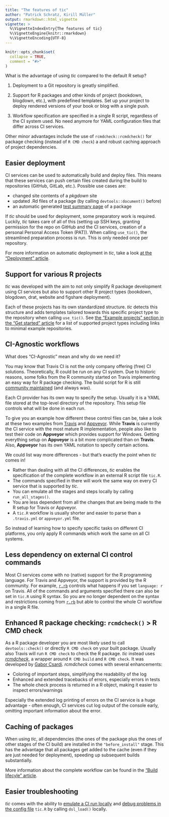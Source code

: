 ```yaml
---
title: "The features of tic"
author: "Patrick Schratz, Kirill Müller"
output: rmarkdown::html_vignette
vignette: >
  %\VignetteIndexEntry{The features of tic}
  %\VignetteEngine{knitr::rmarkdown}
  %\VignetteEncoding{UTF-8}
---
```

  
```r
knitr::opts_chunk$set(
  collapse = TRUE,
  comment = "#>"
)
```

What is the advantage of using *tic* compared to the default R setup?

1. Deployment to a Git repository is greatly simplified.

1. Support for R packages and other kinds of project (bookdown, blogdown, etc.), with predefined templates.
Set up your project to deploy rendered versions of your book or blog with a single push.

1. Workflow specification are specified in a single R script, regardless of the CI system used.
No need anymore for YAML configuration files that differ across CI services.

Other minor advantages include the use of `rcmdcheck::rcmdcheck()` for package checking (instead of `R CMD check`) a and robust caching approach of project dependencies.

## Easier deployment

CI services can be used to automatically build and deploy files.
This means that these services can push certain files created during the build to repositories (GitHub, GitLab, etc.).
Possible use cases are:

- changed site contents of a _pkgdown_ site
- updated .Rd files of a package (by calling `devtools::document()` before)
- an automatic generated [test summary page](https://github.com/yonicd/covrpage) of a package 

If _tic_ should be used for deployment, some preparatory work is required.
Luckily, _tic_ takes care of all of this (setting up SSH keys, granting permission for the repo on GitHub and the CI services, creation of a personal Personal Access Token (PAT)).
When calling `use_tic()`, the streamlined preparation process is run.
This is only needed once per repository.

For more information on automatic deployment in _tic_, take a look [at the "Deployment" article](deployment.html).

## Support for various R projects

*tic* was developed with the aim to not only simplify R package development using CI services but also to support other R project types (bookdown, blogdown, drat, website and figshare deployment). 

Each of these projects has its own standardized structure. 
*tic* detects this structure and adds templates tailored towards this specific project type to the repository when calling `use_tic()`.
See [the "Example projects" section in the "Get started" article](tic.html#example-projects) for a list of supported project types including links to minimal example repositories. 

## CI-Agnostic workflows

What does "CI-Agnostic" mean and why do we need it?

You may know that Travis CI is not the only company offering (free) CI solutions.
Theoretically, R could be run on any CI system.
Due to historic reasons, some folks from the R community started on Travis implementing an easy way for R package checking.
The build script for R is still [community maintained](https://github.com/travis-ci/travis-build/blob/3eddda591f544a071a62fc0f713183e128cfeac1/lib/travis/build/script/r.rb) (and always was).

Each CI provider has its own way to specify the setup. 
Usually it is a YAML file stored at the top-level directory of the repository.
This setup file controls what will be done in each run.

To give you an example how different these control files can be, take a look at these two examples from [Travis](https://github.com/tidyverse/dplyr/blob/master/.travis.yml) and [Appveyor](https://github.com/tidyverse/dplyr/blob/master/appveyor.yml).
While **Travis** is currently the CI service with the most mature R implementation, people also like to test their code on **Appveyor** which provides support for Windows.
Getting everything setup on **Appveyor** is a bit more complicated than on **Travis**.
Also, **Appveyor** has its own YAML notation to specify certain actions.

We could list way more differences - but that's exactly the point when *tic* comes in!

- Rather than dealing with all the CI differences, *tic* enables the specification of the complete workflow in an external R script file `tic.R`.
- The commands specified in there will work the same way on every CI service that is supported by *tic*.
- You can emulate all the stages and steps locally by calling `run_all_stages()`.
- You are less dependent from all the changes that are being made to the R setup for Travis or Appveyor.
- A `tic.R` workflow is usually shorter and easier to parse than a `.travis.yml` or `appveyor.yml` file.

So instead of learning how to specify specific tasks on different CI platforms, you only apply R commands which work the same on all CI systems.

## Less dependency on external CI control commands

Most CI services come with no (native) support for the R programming language.
For Travis and Appveyor, the support is provided by the R community.
For example, [`r.rb`](https://github.com/travis-ci/travis-build/blob/master/lib/travis/build/script/r.rb) controls what happens if you set `language: r` on Travis.
All of the commands and arguments specified there can also be set in `tic.R` using R syntax.
So you are no longer dependent on the syntax and restrictions coming from [`r.rb`](https://github.com/travis-ci/travis-build/blob/master/lib/travis/build/script/r.rb) but able to control the whole CI workflow in a single R file.

## Enhanced R package checking: `rcmdcheck()` > R CMD check

As a R package developer you are most likely used to call `devtools::check()` or directly `R CMD check` on your built package.
Usually also Travis will run `R CMD check` to check the R package.
*tic* instead uses  [*rcmdcheck*](https://github.com/r-lib/rcmdcheck), a wrapper around `R CMD build` and `R CMD check`.
It was developed by [Gabor Csardi](https://github.com/gaborcsardi).
*rcmdcheck* comes with several enhancements:

- Coloring of important steps, simplifying the readability of the log
- Enhanced and extended tracebacks of errors, especially errors in tests
- The whole check process is returned in a R object, making it easier to inspect errors/warnings

Especially the extended log printing of errors on the CI service is a huge advantage - often enough, CI services cut log output of the console early, omitting important information about the error. 

## Caching of packages

When using *tic*, all dependencies (the ones of the package plus the ones of other stages of the CI build) are installed in the `"before_install"` stage. 
This has the advantage that all packages get added to the cache (even if they are just needed for deployment), speeding up subsequent builds substantially.

More information about the complete workflow can be found in the ["Build lifecyle" article](build-lifecycle.html).

## Easier troubleshooting

*tic* comes with the ability to [emulate a CI run locally](advanced.html#emulate-a-ci-run-locally) and [debug problems in the config file](advanced#troubleshooting-running-tic-locally) `tic.R` by calling `dsl_load()` locally.
